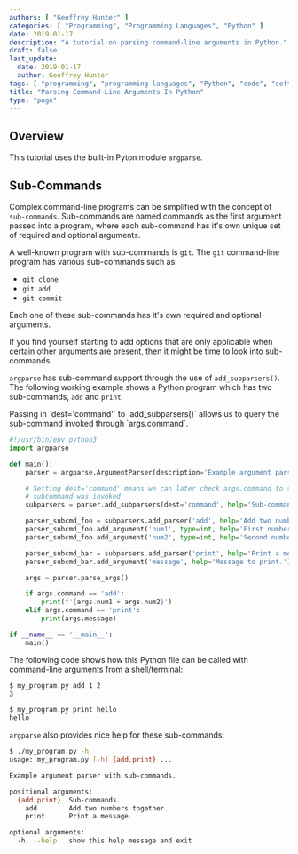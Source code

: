 ```yaml
---
authors: [ "Geoffrey Hunter" ]
categories: [ "Programming", "Programming Languages", "Python" ]
date: 2019-01-17
description: "A tutorial on parsing command-line arguments in Python."
draft: false
last_update:
  date: 2019-01-17
  author: Geoffrey Hunter
tags: [ "programming", "programming languages", "Python", "code", "software", "argparse", "argument parser", "command-line", "CLI", "sub-commands" ]
title: "Parsing Command-Line Arguments In Python"
type: "page"
---
```



## Overview

This tutorial uses the built-in Pyton module `argparse`.

## Sub-Commands

Complex command-line programs can be simplified with the concept of `sub-commands`. Sub-commands are named commands as the first argument passed into a program, where each sub-command has it's own unique set of required and optional arguments.

A well-known program with sub-commands is `git`. The `git` command-line program has various sub-commands such as:

* `git clone`
* `git add`
* `git commit`

Each one of these sub-commands has it's own required and optional arguments.

If you find yourself starting to add options that are only applicable when certain other arguments are present, then it might be time to look into sub-commands.

`argparse` has sub-command support through the use of `add_subparsers()`. The following working example shows a Python program which has two sub-commands, `add` and `print`.

<Aside type="note">
Passing in `dest='command'` to `add_subparsers()` allows us to query the sub-command invoked through `args.command`.
</Aside>

```python
#!/usr/bin/env python3
import argparse

def main():
    parser = argparse.ArgumentParser(description='Example argument parser with sub-commands.')

    # Setting dest='command' means we can later check args.command to see what
    # subcommand was invoked
    subparsers = parser.add_subparsers(dest='command', help='Sub-commands.')

    parser_subcmd_foo = subparsers.add_parser('add', help='Add two numbers together.')
    parser_subcmd_foo.add_argument('num1', type=int, help='First number to add.')
    parser_subcmd_foo.add_argument('num2', type=int, help='Second number to add.')

    parser_subcmd_bar = subparsers.add_parser('print', help='Print a message.')
    parser_subcmd_bar.add_argument('message', help='Message to print.')

    args = parser.parse_args()

    if args.command == 'add':
        print(f'{args.num1 + args.num2}')
    elif args.command == 'print':
        print(args.message)

if __name__ == '__main__':
    main()
```

The following code shows how this Python file can be called with command-line arguments from a shell/terminal:

```sh
$ my_program.py add 1 2
3

$ my_program.py print hello
hello
```

`argparse` also provides nice help for these sub-commands:

```sh
$ ./my_program.py -h
usage: my_program.py [-h] {add,print} ...

Example argument parser with sub-commands.

positional arguments:
  {add,print}  Sub-commands.
    add        Add two numbers together.
    print      Print a message.

optional arguments:
  -h, --help   show this help message and exit
```
